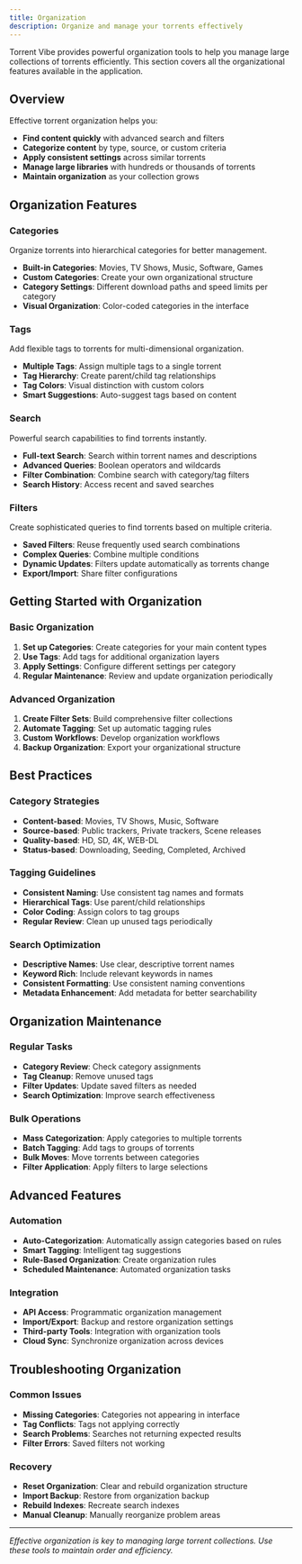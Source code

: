 ```yaml
---
title: Organization
description: Organize and manage your torrents effectively
---
```


Torrent Vibe provides powerful organization tools to help you manage large collections of torrents efficiently. This section covers all the organizational features available in the application.

## Overview

Effective torrent organization helps you:
- **Find content quickly** with advanced search and filters
- **Categorize content** by type, source, or custom criteria
- **Apply consistent settings** across similar torrents
- **Manage large libraries** with hundreds or thousands of torrents
- **Maintain organization** as your collection grows

## Organization Features

### Categories
Organize torrents into hierarchical categories for better management.

- **Built-in Categories**: Movies, TV Shows, Music, Software, Games
- **Custom Categories**: Create your own organizational structure
- **Category Settings**: Different download paths and speed limits per category
- **Visual Organization**: Color-coded categories in the interface

### Tags
Add flexible tags to torrents for multi-dimensional organization.

- **Multiple Tags**: Assign multiple tags to a single torrent
- **Tag Hierarchy**: Create parent/child tag relationships
- **Tag Colors**: Visual distinction with custom colors
- **Smart Suggestions**: Auto-suggest tags based on content

### Search
Powerful search capabilities to find torrents instantly.

- **Full-text Search**: Search within torrent names and descriptions
- **Advanced Queries**: Boolean operators and wildcards
- **Filter Combination**: Combine search with category/tag filters
- **Search History**: Access recent and saved searches

### Filters
Create sophisticated queries to find torrents based on multiple criteria.

- **Saved Filters**: Reuse frequently used search combinations
- **Complex Queries**: Combine multiple conditions
- **Dynamic Updates**: Filters update automatically as torrents change
- **Export/Import**: Share filter configurations

## Getting Started with Organization

### Basic Organization
1. **Set up Categories**: Create categories for your main content types
2. **Use Tags**: Add tags for additional organization layers
3. **Apply Settings**: Configure different settings per category
4. **Regular Maintenance**: Review and update organization periodically

### Advanced Organization
1. **Create Filter Sets**: Build comprehensive filter collections
2. **Automate Tagging**: Set up automatic tagging rules
3. **Custom Workflows**: Develop organization workflows
4. **Backup Organization**: Export your organizational structure

## Best Practices

### Category Strategies
- **Content-based**: Movies, TV Shows, Music, Software
- **Source-based**: Public trackers, Private trackers, Scene releases
- **Quality-based**: HD, SD, 4K, WEB-DL
- **Status-based**: Downloading, Seeding, Completed, Archived

### Tagging Guidelines
- **Consistent Naming**: Use consistent tag names and formats
- **Hierarchical Tags**: Use parent/child relationships
- **Color Coding**: Assign colors to tag groups
- **Regular Review**: Clean up unused tags periodically

### Search Optimization
- **Descriptive Names**: Use clear, descriptive torrent names
- **Keyword Rich**: Include relevant keywords in names
- **Consistent Formatting**: Use consistent naming conventions
- **Metadata Enhancement**: Add metadata for better searchability

## Organization Maintenance

### Regular Tasks
- **Category Review**: Check category assignments
- **Tag Cleanup**: Remove unused tags
- **Filter Updates**: Update saved filters as needed
- **Search Optimization**: Improve search effectiveness

### Bulk Operations
- **Mass Categorization**: Apply categories to multiple torrents
- **Batch Tagging**: Add tags to groups of torrents
- **Bulk Moves**: Move torrents between categories
- **Filter Application**: Apply filters to large selections

## Advanced Features

### Automation
- **Auto-Categorization**: Automatically assign categories based on rules
- **Smart Tagging**: Intelligent tag suggestions
- **Rule-Based Organization**: Create organization rules
- **Scheduled Maintenance**: Automated organization tasks

### Integration
- **API Access**: Programmatic organization management
- **Import/Export**: Backup and restore organization settings
- **Third-party Tools**: Integration with organization tools
- **Cloud Sync**: Synchronize organization across devices

## Troubleshooting Organization

### Common Issues
- **Missing Categories**: Categories not appearing in interface
- **Tag Conflicts**: Tags not applying correctly
- **Search Problems**: Searches not returning expected results
- **Filter Errors**: Saved filters not working

### Recovery
- **Reset Organization**: Clear and rebuild organization structure
- **Import Backup**: Restore from organization backup
- **Rebuild Indexes**: Recreate search indexes
- **Manual Cleanup**: Manually reorganize problem areas

---

*Effective organization is key to managing large torrent collections. Use these tools to maintain order and efficiency.*